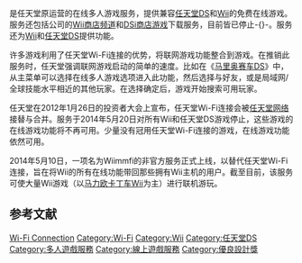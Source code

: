 {{primarysources|time=2014-12-23T03:21:43+00:00}}
{{expand|time=2014-12-23T00:45:30+00:00}}
{{NoteTA
| G1=Games
| G2=IT
}}
{{Infobox VG Online Service
| name = 任天堂Wi-Fi连接
| logo = [[File:Nintendo_Wi-Fi_Connection_logo.svg|frameless]]
| logo_size =
| logo_alt =
| logo caption = 任天堂Wi-Fi连接Logo
| image =
| image_size =
| image_alt =
| caption =
| developer = [[任天堂|任天堂]]
| type =
| launched = 2005年11月14日
| discontinued = 2014年5月20日
| version release date =
| preview version =
| preview version release date =
| updated =
| platform = [[Wii|Wii]]<br/>[[任天堂DS|任天堂DS]]<br/>[[任天堂DS_Lite|任天堂DS Lite]]<br/>[[任天堂DSi|任天堂DSi]]<br/>[[任天堂DSi_XL|任天堂DSi XL]]
| operating system =
| status = 部分停止（2014年5月20日）<ref>https://www.nintendo.com/consumer/network/en_na/network_status.jsp</ref>
| members =
| website = {{URL|www.nintendo.com/games/wifi}}
}}

{{nihongo|'''任天堂Wi-Fi连接'''|ニンテンドーWi-Fiコネクション|Nintendo Wi-Fi Connection|常略称NWFC}}是任天堂原运营的在线多人游戏服务，提供兼容[[任天堂DS|任天堂DS]]和[[Wii|Wii]]的免费在线游戏。服务还包括公司的[[Wii商店频道|Wii商店频道]]和[[DSi商店游戏|DSi商店游戏]]下载服务，目前皆已停止-{}-。服务还为[[Wii|Wii]]和[[任天堂DS|任天堂DS]]提供功能。

许多游戏利用了任天堂Wi-Fi连接的优势，将联网游戏功能整合到游戏。在推销此服务时，任天堂强调联网游戏启动的简单的速度。比如在《[[马里奥赛车DS|马里奥赛车DS]]》中，从主菜单可以选择在线多人游戏选项进入此功能，然后选择与好友，或是局域网/全球技能水平相近的其他玩家。在选择确定后，游戏开始搜索可用玩家。

任天堂在2012年1月26日的投资者大会上宣布，任天堂Wi-Fi连接会被[[任天堂网络|任天堂网络]]接替与合并。服务于2014年5月20日对所有Wii和任天堂DS游戏停止，这些游戏的在线游戏功能将不再可用。少量没有冠用任天堂Wi-Fi连接的游戏，在线游戏功能依然可用。

2014年5月10日，一项名为Wiimmfi的非官方服务正式上线，以替代任天堂Wi-Fi连接，旨在将Wii的所有在线功能带回那些拥有Wii主机的用户。截至目前，该服务可使大量Wii游戏（以[[马力欧卡丁车Wii|马力欧卡丁车Wii]]为主）进行联机游玩。

== 参考文献 ==
{{reflist}}

{{任天堂DS}}
{{Wii}}

{{DEFAULTSORT:Nintendo Wi-Fi Connection}}
[[Category:任天堂服務|Wi-Fi Connection]]
[[Category:Wi-Fi|Category:Wi-Fi]]
[[Category:Wii|Category:Wii]]
[[Category:任天堂DS|Category:任天堂DS]]
[[Category:多人遊戲服務|Category:多人遊戲服務]]
[[Category:線上遊戲服務|Category:線上遊戲服務]]
[[Category:優良設計獎|Category:優良設計獎]]

{{nintendo-stub}}